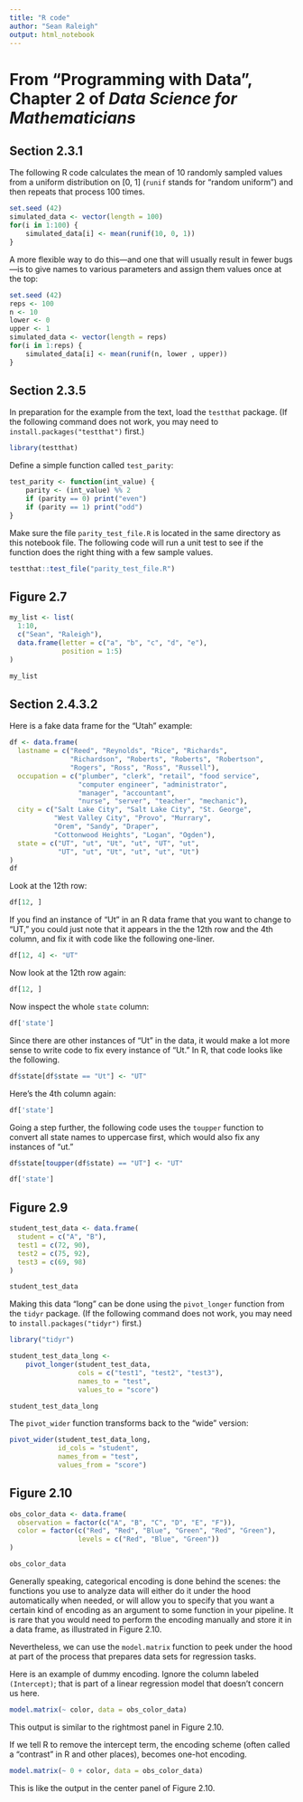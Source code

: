 ```yaml
---
title: "R code"
author: "Sean Raleigh"
output: html_notebook
---
```


# From "Programming with Data", Chapter 2 of *Data Science for Mathematicians*

## Section 2.3.1

The following R code calculates the mean of 10 randomly sampled values from a uniform distribution on [0, 1] (`runif` stands for “random uniform”) and then repeats that process 100 times.

```r
set.seed (42)
simulated_data <- vector(length = 100)
for(i in 1:100) {
    simulated_data[i] <- mean(runif(10, 0, 1))
}
```


A more flexible way to do this&mdash;and one that will usually result in fewer bugs&mdash;is to give names to various parameters and assign them values once at the top:

```r
set.seed (42)
reps <- 100
n <- 10
lower <- 0
upper <- 1
simulated_data <- vector(length = reps)
for(i in 1:reps) {
    simulated_data[i] <- mean(runif(n, lower , upper))
}
```


## Section 2.3.5

In preparation for the example from the text, load the `testthat` package. (If the following command does not work, you may need to `install.packages("testthat")` first.)

```r
library(testthat)
```

Define a simple function called `test_parity`:

```r
test_parity <- function(int_value) {
    parity <- (int_value) %% 2
    if (parity == 0) print("even")
    if (parity == 1) print("odd")
}
```

Make sure the file `parity_test_file.R` is located in the same directory as this notebook file. The following code will run a unit test to see if the function does the right thing with a few sample values.

```r
testthat::test_file("parity_test_file.R")
```


## Figure 2.7

```r
my_list <- list(
  1:10,
  c("Sean", "Raleigh"),
  data.frame(letter = c("a", "b", "c", "d", "e"),
             position = 1:5)
)
```

```r
my_list
```


## Section 2.4.3.2

Here is a fake data frame for the "Utah" example:

```r
df <- data.frame(
  lastname = c("Reed", "Reynolds", "Rice", "Richards",
               "Richardson", "Roberts", "Roberts", "Robertson",
               "Rogers", "Ross", "Ross", "Russell"),
  occupation = c("plumber", "clerk", "retail", "food service",
                 "computer engineer", "administrator",
                 "manager", "accountant",
                 "nurse", "server", "teacher", "mechanic"),
  city = c("Salt Lake City", "Salt Lake City", "St. George",
           "West Valley City", "Provo", "Murrary",
           "Orem", "Sandy", "Draper",
           "Cottonwood Heights", "Logan", "Ogden"),
  state = c("UT", "ut", "Ut", "ut", "UT", "ut",
            "UT", "ut", "Ut", "ut", "ut", "Ut")
)
df
```

Look at the 12th row:

```r
df[12, ]
```
If you find an instance of “Ut” in an R data frame that you want to change to “UT,” you could just note that it appears in the the 12th row and the 4th column, and fix it with code like the following one-liner.

```r
df[12, 4] <- "UT"
```

Now look at the 12th row again:

```r
df[12, ]
```
Now inspect the whole `state` column:

```r
df['state']
```
Since there are other instances of “Ut” in the data, it would make a lot more sense to write code to fix every instance of “Ut.” In R, that code looks like the following.

```r
df$state[df$state == "Ut"] <- "UT"
```

Here's the 4th column again:

```r
df['state']
```

Going a step further, the following code uses the `toupper` function to convert all state names to uppercase first, which would also fix any instances of “ut.”

```r
df$state[toupper(df$state) == "UT"] <- "UT"
```

```r
df['state']
```

## Figure 2.9

```r
student_test_data <- data.frame(
  student = c("A", "B"),
  test1 = c(72, 90),
  test2 = c(75, 92),
  test3 = c(69, 98)
)
```

```r
student_test_data
```

Making this data "long" can be done using the `pivot_longer` function from the `tidyr` package. (If the following command does not work, you may need to `install.packages("tidyr")` first.)

```r
library("tidyr")
```

```r
student_test_data_long <-
    pivot_longer(student_test_data,
                 cols = c("test1", "test2", "test3"),
                 names_to = "test",
                 values_to = "score")
```

```r
student_test_data_long
```
The `pivot_wider` function transforms back to the "wide" version:

```r
pivot_wider(student_test_data_long,
            id_cols = "student",
            names_from = "test",
            values_from = "score")
```


## Figure 2.10

```r
obs_color_data <- data.frame(
  observation = factor(c("A", "B", "C", "D", "E", "F")),
  color = factor(c("Red", "Red", "Blue", "Green", "Red", "Green"),
                 levels = c("Red", "Blue", "Green"))
)
```

```r
obs_color_data
```
Generally speaking, categorical encoding is done behind the scenes: the functions you use to analyze data will either do it under the hood automatically when needed, or will allow you to specify that you want a certain kind of encoding as an argument to some function in your pipeline. It is rare that you would need to perform the encoding manually and store it in a data frame, as illustrated in Figure 2.10.

Nevertheless, we can use the `model.matrix` function to peek under the hood at part of the process that prepares data sets for regression tasks.

Here is an example of dummy encoding. Ignore the column labeled `(Intercept)`; that is part of a linear regression model that doesn't concern us here.

```r
model.matrix(~ color, data = obs_color_data)
```

This output is similar to the rightmost panel in Figure 2.10.

If we tell R to remove the intercept term, the encoding scheme (often called a "contrast" in R and other places), becomes one-hot encoding.

```r
model.matrix(~ 0 + color, data = obs_color_data)
```

This is like the output in the center panel of Figure 2.10.




